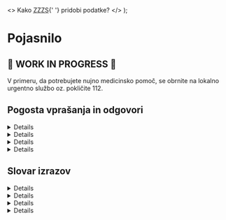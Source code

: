 
  <>
    Kako <abbr title="Zavod za zdravstveno zavarovanje Slovenije">ZZZS</abbr>{' '}
    pridobi podatke?
  </>
);

# Pojasnilo

## 🚧 **WORK IN PROGRESS** 🚧

V primeru, da potrebujete nujno medicinsko pomoč, se obrnite na lokalno
urgentno službo oz. pokličite 112.

## Pogosta vprašanja in odgovori

<Details id="data-source" summaryText="Od kode pridobivate podatke?">

    <abbr title="Zavod za zdravstveno zavarovanje Slovenije">ZZZS</abbr> redno
    javno objavlja [seznam zdravnikov, ki jih lahko izberemo za osebne
    zdravnike](https://zavarovanec.zzzs.si/wps/portal/portali/azos/ioz/ioz_izvajalci),
    s podatki o zasedenosti splošnih zdravnikov, pediatrov, ginekologov ter
    zobozdravnikov v javni zdravstveni mreži.

    Podatke uredimo in pripravimo za strojno branje ter jih shranimo [v
    odložišče](https://github.com/sledilnik/zdravniki-data). Koordinate, ki jih
    lahko prikažemo na zemljevidu, pridobimo prek naslovov ustanov, ki jih nato
    s pomočjo [Registra prostorskih enot
    (RPE)](https://podatki.gov.si/dataset/register-prostorskih-enot), ki ga
    ureja <abbr>GURS</abbr> (Geodetska uprava RS), pretvorimo v koordinate.

</Details>

<Details id="zzzs-data" summaryText={faqQuestion2}>

    **Izvajalci zdravstvenih storitev (gl. spodaj) samostojno določijo**, kateri
    zdravniki (ki izpolnjujejo pogoje za izbranega osebnega zdravnika) bodo
    opravljali naloge izbranega osebnega zdravnika, in to z **obrazcem sporočijo{' '}
    <abbr title="Zavod za zdravstveno zavarovanje Slovenije">ZZZS</abbr>**.

    Izvajalci sami določijo – _v okviru pogodbenega obsega zdravniških timov za
    posamezno dejavnost_ – obseg tima po posameznih zdravnikih, ki so izbrani
    osebni zdravniki. Na podlagi te informacije{' '}
    <abbr title="Zavod za zdravstveno zavarovanje Slovenije">ZZZS</abbr> uredi
    vnos v program, temu sledita avtomatska računalniška obdelava podatkov (ki
    ne omogoča ročnih posegov) in objava podatkov na spletu.

    Če zdravnik iz kakšnega koli razloga **ne more** opravljati dela v določenem
    minimalnem obsegu (npr. 0,2 tima ali 0,1 tima), ga lahko **izvajalec
    izvzame** iz tega dela, zavarovane osebe pa **obvesti, naj poiščejo novega
    osebnega zdravnika (verjetno v okviru iste enote)**. Če je zdravnik začasno
    odsoten **že dlje časa**, pa lahko – po presoji izvajalca – bodisi
    **zmanjšajo njegov obseg tima** in zavarovane osebe **postopoma preusmerjajo
    v druge ambulante** ali pa zadržijo prvotni obseg tima ob zagotovilu, da se
    v ambulanti opredeli zavarovane osebe vsaj do minimalnega obsega 0,1 tima. V
    obeh primerih pa se mora **zagotoviti ustrezno nadomeščanje odsotnega
    zdravnika** glede na ordinacijski čas. Izvajalci zdravstvenih storitev (gl.
    spodaj) samostojno določijo, kateri zdravniki (ki izpolnjujejo pogoje za
    izbranega osebnega zdravnika) bodo opravljali naloge izbranega osebnega
    zdravnika, in to z obrazcem sporočijo{' '}
    <abbr title="Zavod za zdravstveno zavarovanje Slovenije">ZZZS</abbr>.

</Details>

<Details
  id="accepts"
  summaryText="Zakaj piše, da zdravnik sprejema, potem pa ni na voljo?"
>
  Podatki o zasedenosti ambulant se **[ne posodabljajo sproti, ampak na 1 dan
  (torej ne vsakič, ko pride do
  spremembe](https://zavarovanec.zzzs.si/wps/portal/portali/azos/ioz/ioz_izvajalci))**,
  zato lahko pride do neskladja med objavljenimi podatki in ažurnim stanjem.
  Zdravnik je lahko v obdobju od objave do trenutka vaše poizvedbe že dosegel
  zahtevane
  <DataTerm
    id="accepts-term-head-quotient-1"
    term="head-quotient"
    text="glavarinske količnike"
  />, je na porodniški/bolniški ali pa v pokoju oz. pred upokojitvijo.
</Details>

<Details
  id="doctor-absence"
  summaryText="Kaj se zgodi, ko je zdravnik začasno odsoten?"
>
  Izvajalec je v takih primerih **dolžan urediti nadomeščanje** in zagotoviti
  nemoteno delovanje ambulante s pomočjo nadomestnega zdravnika. Za to je tudi
  **plačan s strani ZZZS**. Ambulanta **začasno odsotnega zdravnika**, ki še
  **ne dosega ustrezne obremenjenosti**
  <DataTerm
    id="doctor-absence-term-head-quotient-1"
    term="head-quotient"
    text="glavarinskih količnikov"
  />, je zato prav tako **dolžna sprejemati nove izbire zavarovanih oseb** in **ne
  sme odklanjati** novih pacientov, dokler ne doseže **predpisane obremenjenosti**
  iz Splošnega dogovora (1895 glavarinskih količnikov).
</Details>

## Slovar izrazov

<Details id="head-count" summaryText="Glavarina" variant="glossary">
  Število oseb, ki je določenega zdravnika **izbralo za osebnega zdravnika** in
  predstavlja približno polovico prihodka. Na podlagi **števila opredeljenih
  zavarovanih** oseb, ki se ugotavlja **štirikrat** letno (28. februarja, 31.
  maja, 31. avgusta in 30. novembra), se izračunajo količniki za glavarino.
</Details>

<Details id="head-quotient" summaryText="Glavarinski količnik" variant="glossary">
    Glavarina, **popravljena glede na starost pacientov** oz. vrednost
    zavarovane osebe pri izpolnjevanju glavarinske kvote (gl. zgornje opise
    glavarin v ambulantah družinske medicine, pediatrije in ginekologije).

    Na primer: zavarovana oseba, stara **66 let**, pri končnemu seštevku
    glavarine nima vrednosti **1, pač pa 2,2**.

    Podobne glavarinske sisteme, temelječe na starostnih razredih, spolu in
    občasno še na nekaterih drugih spremenljivkah, uporabljajo v **več evropskih
    državah** (Angliji, na Nizozemskem, v Belgiji, na Danskem, Švedskem,
    Norveškem ipd).

</Details>

<Details id="head-quota" summaryText="Glavarinska kvota" variant="glossary">
  **Maksimalni glavarinski količnik**, določen s strani{' '}
  <abbr title="Zavod za zdravstveno zavarovanje Slovenije">ZZZS</abbr>, pri
  katerem **lahko zdravniki primarnega nivoja odklonijo** sprejem zavarovane
  osebe.
</Details>

<Details id="team" summaryText="Zdravstveni tim" variant="glossary">
  Zdravstveni tim predstavlja **najnižjo organizacijsko enoto** v sistemu, torej
  ekipo ljudi, ki so **nujno potrebni**, da se lahko **izvaja ambulantna
  dejavnost**. Tim ponavadi sestavljata **zdravnik specialist in diplomirana
  medicinska sestra**.
</Details>
